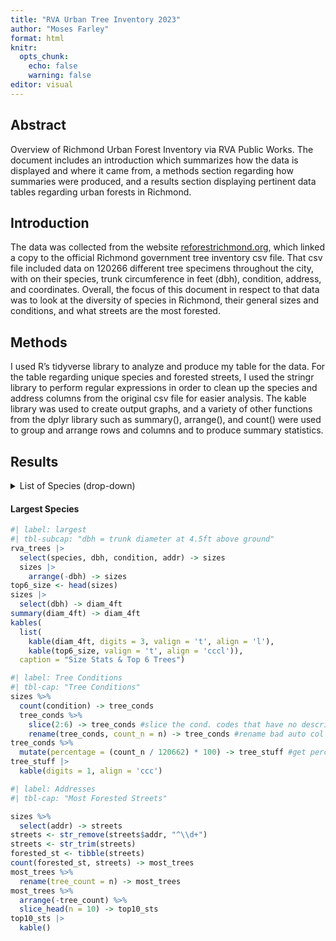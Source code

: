 ```yaml
---
title: "RVA Urban Tree Inventory 2023"
author: "Moses Farley"
format: html
knitr: 
  opts_chunk: 
    echo: false
    warning: false
editor: visual
---
```


## Abstract

Overview of Richmond Urban Forest Inventory via RVA Public Works. The document includes an introduction which summarizes how the data is displayed and where it came from, a methods section regarding how summaries were produced, and a results section displaying pertinent data tables regarding urban forests in Richmond.

## Introduction

The data was collected from the website [reforestrichmond.org](https://www.reforestrichmond.org/richmond-tree-inventory), which linked a copy to the official Richmond government tree inventory csv file. That csv file included data on 120266 different tree specimens throughout the city, with on their species, trunk circumference in feet (dbh), condition, address, and coordinates. Overall, the focus of this document in respect to that data was to look at the diversity of species in Richmond, their general sizes and conditions, and what streets are the most forested.

## Methods

I used R's tidyverse library to analyze and produce my table for the data. For the table regarding unique species and forested streets, I used the stringr library to perform regular expressions in order to clean up the species and address columns from the original csv file for easier analysis. The kable library was used to create output graphs, and a variety of other functions from the dplyr library such as summary(), arrange(), and count() were used to group and arrange rows and columns and to produce summary statistics.

## Results

<details>

<summary>List of Species (drop-down)</summary>

```r
#| tbl-cap: "Unique Species"
#| tbl-cap-location: top
#| label: species
library( lubridate )
library( dplyr )
library( stringr )
library( knitr )
rva_trees <- read.csv("tree_inventory_2023.csv")
rva_species <- unique( rva_trees$species)
rva_species <- str_subset(rva_species, "((.*)\\.)|((.*)x$)", negate = TRUE) #remove unknown species
species <- str_subset(rva_species, "\\s+") #remove empty or single word descripts like 'stump'
rva_species |>
  kable(col.names = "Scientific Names")
```

</details>

#### Largest Species

```r
#| label: largest
#| tbl-subcap: "dbh = trunk diameter at 4.5ft above ground"
rva_trees |>
  select(species, dbh, condition, addr) -> sizes
  sizes |>
    arrange(-dbh) -> sizes
top6_size <- head(sizes)
sizes |>
  select(dbh) -> diam_4ft
summary(diam_4ft) -> diam_4ft
kables(
  list(
    kable(diam_4ft, digits = 3, valign = 't', align = 'l'),
    kable(top6_size, valign = 't', align = 'cccl')),
  caption = "Size Stats & Top 6 Trees")
```

```r
#| label: Tree Conditions
#| tbl-cap: "Tree Conditions"
sizes %>%
  count(condition) -> tree_conds
  tree_conds %>%
    slice(2:6) -> tree_conds #slice the cond. codes that have no descriptions
    rename(tree_conds, count_n = n) -> tree_conds #rename bad auto col name
tree_conds %>%
  mutate(percentage = (count_n / 120662) * 100) -> tree_stuff #get percentage
tree_stuff |>
  kable(digits = 1, align = 'ccc')
```

```r
#| label: Addresses
#| tbl-cap: "Most Forested Streets"

sizes %>%
  select(addr) -> streets
streets <- str_remove(streets$addr, "^\\d+")
streets <- str_trim(streets)
forested_st <- tibble(streets)
count(forested_st, streets) -> most_trees
most_trees %>%
  rename(tree_count = n) -> most_trees
most_trees %>% 
  arrange(-tree_count) %>%
  slice_head(n = 10) -> top10_sts
top10_sts |>
  kable()
            

  
```

